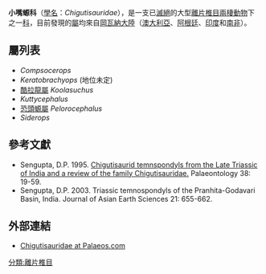 {{Automatic taxobox
| fossil_range = {{fossilrange|Late Triassic|Lower Cretaceous}}
| image = Pelorocephalus1DB.jpg
| image_caption = [[恐頭螈屬|恐頭螈屬]] （''Pelorocephalus''）
| taxon = Chigutisauridae
| authority = Rusconi, [[1949_in_paleontology|1949]]
}}

'''小嘴螈科'''（[[學名|學名]]：''Chigutisauridae''），是一支已[[滅絕|滅絕]]的大型[[離片椎目|離片椎目]][[兩棲動物|兩棲動物]]下之一[[科_(生物)|科]]，目前發現的[[屬|屬]]均來自[[岡瓦納大陸|岡瓦納大陸]]（[[澳大利亞|澳大利亞]]、[[阿根廷|阿根廷]]、[[印度|印度]]和[[南非|南非]]）。

==屬列表==

*''Compsocerops'' 
*''Keratobrachyops'' (地位未定)
*[[酷拉龍屬|酷拉龍屬]] ''Koolasuchus''
*''Kuttycephalus''
*[[恐頭螈屬|恐頭螈屬]] ''Pelorocephalus''
*''Siderops''

==參考文獻==
*Sengupta, D.P. 1995. [https://web.archive.org/web/20110716055731/http://palaeontology.palass-pubs.org/pdf/Vol%2038/Pages%20313-339.pdf Chigutisaurid temnspondyls from the Late Triassic of India and a review of the family Chigutisauridae.] Palaeontology 38: 19-59.
*Sengupta, D.P. 2003. Triassic temnospondyls of the Pranhita-Godavari Basin, India. Journal of Asian Earth Sciences 21: 655-662.

==外部連結==
*[https://web.archive.org/web/20080515092221/http://www.palaeos.com/Vertebrates/Units/160Temnospondyli/500.html Chigutisauridae at Palaeos.com]

{{離片椎目|B.}}
{{Taxonbar|from=Q521239}}

[[分類:離片椎目|分類:離片椎目]]